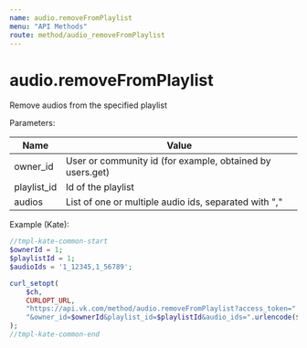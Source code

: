 ```yaml
---
name: audio.removeFromPlaylist
menu: "API Methods"
route: method/audio_removeFromPlaylist
---
```


# audio.removeFromPlaylist

Remove audios from the specified playlist

Parameters:

|Name|Value|
|---|---|
|owner_id|User or community id (for example, obtained by users.get)|
|playlist_id|Id of the playlist|
|audios|List of one or multiple audio ids, separated with ","|

Example (Kate):

```php
//tmpl-kate-common-start
$ownerId = 1;
$playlistId = 1;
$audioIds = '1_12345,1_56789';

curl_setopt(
    $ch,
    CURLOPT_URL,
    "https://api.vk.com/method/audio.removeFromPlaylist?access_token=".TOKEN.
    "&owner_id=$ownerId&playlist_id=$playlistId&audio_ids=".urlencode($audioIds)."&v=5.95"
);
//tmpl-kate-common-end
```